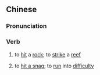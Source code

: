 {{also|触礁}}
==Chinese==
{{zh-forms|s=触礁}}

===Pronunciation===
{{zh-pron
|m=chùjiāo
|cat=v
}}

===Verb===
{{zh-verb}}

# {{lb|zh|of ship}} to [[hit]] a [[rock]]; to [[strike]] a [[reef]]
# {{lb|zh|figurative}} to [[hit a snag]]; to [[run]] into [[difficulty]]